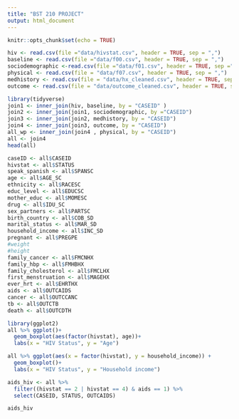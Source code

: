 ---
title: "BST 210 PROJECT"
output: html_document
---

```{r setup, include=FALSE}
knitr::opts_chunk$set(echo = TRUE)
```


```{r}
hiv <- read.csv(file ="data/hivstat.csv", header = TRUE, sep = ",")
baseline <- read.csv(file ="data/f00.csv", header = TRUE, sep = ",")
sociodemographic <-read.csv(file ="data/f01.csv", header = TRUE, sep =",")
physical <- read.csv(file = "data/f07.csv", header = TRUE, sep = ",")
medhistory <- read.csv(file = "data/hx_cleaned.csv", header = TRUE, sep = ",")
outcome <- read.csv(file = "data/outcome_cleaned.csv", header = TRUE, sep = ",")

library(tidyverse)
join1 <- inner_join(hiv, baseline, by = "CASEID" )
join2 <- inner_join(join1, sociodemographic, by ="CASEID")
join3 <- inner_join(join2, medhistory, by = "CASEID")
join4 <- inner_join(join3, outcome, by = "CASEID")
all_wp <- inner_join(join4 , physical, by = "CASEID")
all <- join4
head(all)

caseID <- all$CASEID
hivstat <- all$STATUS
speak_spanish <- all$SPANSC
age <- all$AGE_SC
ethnicity <- all$RACESC
educ_level <- all$EDUCSC
mother_educ <- all$MOMESC
drug <- all$IDU_SC
sex_partners <- all$PARTSC
birth_country <- all$COB_SD
marital_status <- all$MAR_SD
household_income <- all$INC_SD
pregnant <- all$PREGPE
#weight
#height
family_cancer <- all$FMCNHX
family_hbp <- all$FMHBHX
family_cholesterol <- all$FMCLHX
first_menstruation <- all$MAGEHX
ever_hrt <- all$EHRTHX
aids <- all$OUTCAIDS
cancer <- all$OUTCCANC
tb <- all$OUTCTB
death <- all$OUTCDTH


```
```{r}
library(ggplot2)
all %>% ggplot()+
  geom_boxplot(aes(factor(hivstat), age))+
  labs(x = "HIV Status", y = "Age")

all %>% ggplot(aes(x = factor(hivstat), y = household_income)) +
  geom_boxplot()+
  labs(x = "HIV Status", y = "Household income")

```

```{r}
aids_hiv <- all %>%
  filter((hivstat == 2 | hivstat == 4) & aids == 1) %>%
  select(CASEID, STATUS, OUTCAIDS)

aids_hiv

```
